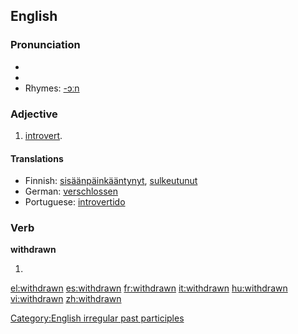 ==English==

===Pronunciation===
*{{IPA|/'wɪθdɻɑʊn/}}
*{{audio|en-us-withdrawn.ogg|Audio (US)}}
*Rhymes: [[Rhymes:English:-ɔːn|-ɔːn]]

===Adjective===
{{en-adj}}
# [[introvert]].

====Translations====
*Finnish: [[sisäänpäinkääntynyt]], [[sulkeutunut]]
*German: [[verschlossen]]
*Portuguese: [[introvertido]]

===Verb===
'''withdrawn'''
# {{past participle of|[[withdraw]]}}

[[Category:English irregular past participles]]

[[el:withdrawn]]
[[es:withdrawn]]
[[fr:withdrawn]]
[[it:withdrawn]]
[[hu:withdrawn]]
[[vi:withdrawn]]
[[zh:withdrawn]]